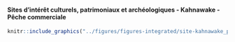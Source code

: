 #### Sites d’intérêt culturels, patrimoniaux et archéologiques - Kahnawake - Pêche commerciale {-}


<!-- -------------------------------------------------- -->

```r
knitr::include_graphics("../figures/figures-integrated/site-kahnawake_peche_commerciale.png")
```

<br>
